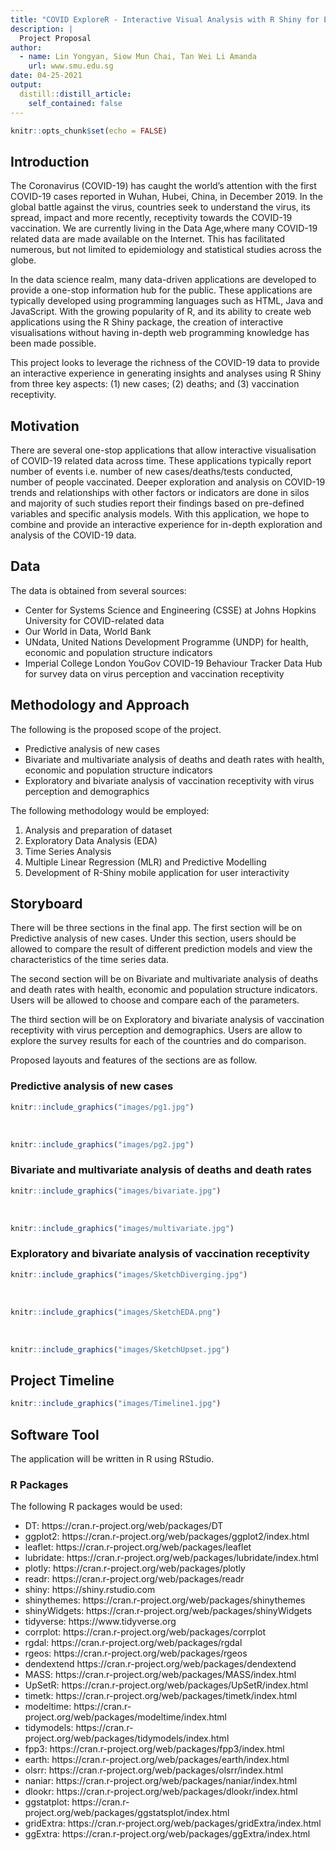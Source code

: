 ```yaml
---
title: "COVID ExploreR - Interactive Visual Analysis with R Shiny for Exploring COVID-19 Data"
description: |
  Project Proposal
author:
  - name: Lin Yongyan, Siow Mun Chai, Tan Wei Li Amanda
    url: www.smu.edu.sg
date: 04-25-2021
output:
  distill::distill_article:
    self_contained: false
---
```



```r
knitr::opts_chunk$set(echo = FALSE)
```

## Introduction

The Coronavirus (COVID-19) has caught the world's attention with the first COVID-19 cases reported in Wuhan, Hubei, China, in December 2019. In the global battle against the virus, countries seek to understand the virus, its spread, impact and more recently, receptivity towards the COVID-19 vaccination. We are currently living in the Data Age,where many COVID-19 related data are made available on
the Internet. This has facilitated numerous, but not limited to epidemiology and statistical studies across the globe.

In the data science realm, many data-driven applications are developed to provide a one-stop information hub for the public. These applications are typically developed using programming languages such as HTML, Java and JavaScript. With the growing popularity of R, and its ability to create web applications using the R Shiny package, the creation of interactive visualisations without having in-depth web programming knowledge has been made possible.

This project looks to leverage the richness of the COVID-19 data to provide an interactive experience in generating insights and analyses using R Shiny from three key aspects: (1) new cases; (2) deaths; and (3) vaccination receptivity.

## Motivation

There are several one-stop applications that allow interactive visualisation of COVID-19 related data across time. These applications typically report number of events i.e. number of new cases/deaths/tests conducted, number of people vaccinated. Deeper exploration and analysis on COVID-19 trends and relationships with other factors or indicators are done in silos and majority of such studies report their findings based on pre-defined variables and specific analysis models. With this application, we hope to combine and provide an
interactive experience for in-depth exploration and analysis of the COVID-19 data.

## Data

The data is obtained from several sources: 

- Center for Systems Science and Engineering (CSSE) at Johns Hopkins University for COVID-related data 
- Our World in Data, World Bank 
- UNdata, United Nations Development Programme (UNDP) for health, economic and population structure indicators 
- Imperial College London YouGov COVID-19 Behaviour Tracker Data Hub for survey data on virus perception and vaccination receptivity

## Methodology and Approach

The following is the proposed scope of the project.

 - Predictive analysis of new cases
 - Bivariate and multivariate analysis of deaths and death rates with health, economic and population structure indicators
 - Exploratory and bivariate analysis of vaccination receptivity with virus perception and demographics

The following methodology would be employed:

1. Analysis and preparation of dataset
2. Exploratory Data Analysis (EDA)
3. Time Series Analysis
4. Multiple Linear Regression (MLR) and Predictive Modelling 
5. Development of R-Shiny mobile application for user interactivity

## Storyboard

There will be three sections in the final app. The first section will be on Predictive analysis of new cases. Under this section, users should be allowed to compare the result of different prediction models and view the characteristics of the time series data.

The second section will be on Bivariate and multivariate analysis of deaths and death rates with health, economic and population structure indicators. Users will be allowed to choose and compare each of the parameters. 

The third section will be on Exploratory and bivariate analysis of vaccination receptivity with virus perception and demographics. Users are allow to explore the survey results for each of the countries and do comparison.

Proposed layouts and features of the sections are as follow.

### Predictive analysis of new cases

```r
knitr::include_graphics("images/pg1.jpg")
```
<br>
```r
knitr::include_graphics("images/pg2.jpg")
```
### Bivariate and multivariate analysis of deaths and death rates

```r
knitr::include_graphics("images/bivariate.jpg")
```
<br>
```r
knitr::include_graphics("images/multivariate.jpg")
```
### Exploratory and bivariate analysis of vaccination receptivity

```r
knitr::include_graphics("images/SketchDiverging.jpg")
```
<br>
```r
knitr::include_graphics("images/SketchEDA.png")
```
<br>
```r
knitr::include_graphics("images/SketchUpset.jpg")
```
## Project Timeline

```r
knitr::include_graphics("images/Timeline1.jpg")
```

## Software Tool

The application will be written in R using RStudio.

### R Packages

The following R packages would be used:


- DT: https://cran.r-project.org/web/packages/DT
- ggplot2: https://cran.r-project.org/web/packages/ggplot2/index.html
- leaflet: https://cran.r-project.org/web/packages/leaflet
- lubridate: https://cran.r-project.org/web/packages/lubridate/index.html
- plotly: https://cran.r-project.org/web/packages/plotly
- readr: https://cran.r-project.org/web/packages/readr
- shiny: https://shiny.rstudio.com
- shinythemes: https://cran.r-project.org/web/packages/shinythemes
- shinyWidgets: https://cran.r-project.org/web/packages/shinyWidgets
- tidyverse: https://www.tidyverse.org
- corrplot: https://cran.r-project.org/web/packages/corrplot
- rgdal: https://cran.r-project.org/web/packages/rgdal
- rgeos: https://cran.r-project.org/web/packages/rgeos
- dendextend https://cran.r-project.org/web/packages/dendextend
- MASS: https://cran.r-project.org/web/packages/MASS/index.html
- UpSetR: https://cran.r-project.org/web/packages/UpSetR/index.html
- timetk: https://cran.r-project.org/web/packages/timetk/index.html
- modeltime: https://cran.r-project.org/web/packages/modeltime/index.html
- tidymodels: https://cran.r-project.org/web/packages/tidymodels/index.html
- fpp3: https://cran.r-project.org/web/packages/fpp3/index.html
- earth: https://cran.r-project.org/web/packages/earth/index.html
- olsrr: https://cran.r-project.org/web/packages/olsrr/index.html
- naniar: https://cran.r-project.org/web/packages/naniar/index.html
- dlookr: https://cran.r-project.org/web/packages/dlookr/index.html
- ggstatplot: https://cran.r-project.org/web/packages/ggstatsplot/index.html
- gridExtra: https://cran.r-project.org/web/packages/gridExtra/index.html
- ggExtra: https://cran.r-project.org/web/packages/ggExtra/index.html

